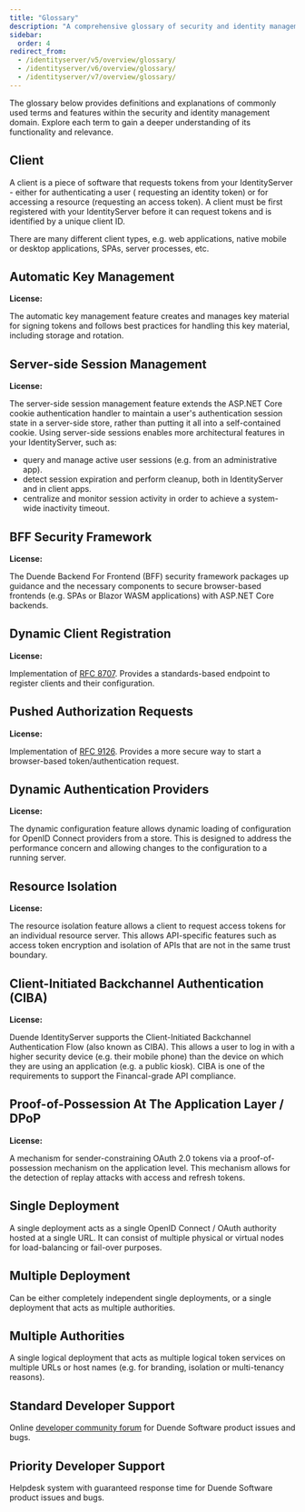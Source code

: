 ```yaml
---
title: "Glossary"
description: "A comprehensive glossary of security and identity management terms, including features and concepts used in Duende IdentityServer"
sidebar:
  order: 4
redirect_from:
  - /identityserver/v5/overview/glossary/
  - /identityserver/v6/overview/glossary/
  - /identityserver/v7/overview/glossary/
---
```



The glossary below provides definitions and explanations of commonly used terms and features within the security and
identity management domain. Explore each term to gain a deeper understanding of its functionality and relevance.

## Client

A client is a piece of software that requests tokens from your IdentityServer - either for authenticating a user (
requesting an identity token) or for accessing a resource (requesting an access token). A client must be first
registered with your IdentityServer before it can request tokens and is identified by a unique client ID.

There are many different client types, e.g. web applications, native mobile or desktop applications, SPAs, server
processes, etc.

<LinkCard
  description="Learn more about clients"
  href="/identityserver/fundamentals/clients"
  title="Documentation"
/>

## Automatic Key Management

**License: <Badge text="Business" />**

The automatic key management feature creates and manages key material for signing tokens and follows best practices for
handling this key material, including storage and rotation.

<CardGrid>
  <LinkCard
    description="Automatic Key Management post"
    href="https://duendesoftware.com/blog/20201028-key-management"
    title="More Details"
    target="_blank"
  />
  <LinkCard
    description="Learn more about key rotation"
    href="/identityserver/fundamentals/key-management/#automatic-key-management"
    title="Documentation"
  />
</CardGrid>

## Server-side Session Management

**License: <Badge text="Business" />**

The server-side session management feature extends the ASP.NET Core cookie authentication handler to maintain a user's
authentication session state in a server-side store, rather than putting it all into a self-contained cookie. Using
server-side sessions enables more architectural features in your IdentityServer, such as:

- query and manage active user sessions (e.g. from an administrative app).
- detect session expiration and perform cleanup, both in IdentityServer and in client apps.
- centralize and monitor session activity in order to achieve a system-wide inactivity timeout.

<CardGrid>
  <LinkCard
    description="Server-side Session Management post"
    href="https://duendesoftware.com/blog/20220406-session-management"
    title="More Details"
    target="_blank"
  />
  <LinkCard
    description="Learn more about Server-side Session Management"
    href="/identityserver/ui/server-side-sessions/"
    title="Documentation"
  />
</CardGrid>

## BFF Security Framework

**License: <Badge text="Business" />**

The Duende Backend For Frontend (BFF) security framework packages up guidance and the necessary components to secure
browser-based frontends (e.g. SPAs or Blazor WASM applications) with ASP.NET Core backends.

<CardGrid>
  <LinkCard
    description="BFF Security Framework post"
    href="https://duendesoftware.com/blog/20210326-bff"
    title="More Details"
    target="_blank"
  />
  <LinkCard
    description="Learn more about BFF"
    href="/bff/"
    title="Documentation"
  />
</CardGrid>

## Dynamic Client Registration

**License: <Badge text="Business" />**

Implementation of [RFC 8707](https://tools.ietf.org/html/rfc8707). Provides a standards-based endpoint to register
clients and their configuration.

<LinkCard
  description="Learn more about Dynamic Client Registration"
  href="/identityserver/configuration"
  title="Documentation"
/>

## Pushed Authorization Requests

**License: <Badge text="Business" />**

Implementation of [RFC 9126](https://www.rfc-editor.org/rfc/rfc9126.html). Provides a more secure way to start a
browser-based token/authentication request.

<LinkCard
  description="Learn more about Pushed Authorization Requests"
  href="/identityserver/tokens/par"
  title="Documentation"
/>

## Dynamic Authentication Providers

**License: <Badge text="Enterprise" />**

The dynamic configuration feature allows dynamic loading of configuration for OpenID Connect providers from a store.
This is designed to address the performance concern and allowing changes to the configuration to a running server.

<CardGrid>
  <LinkCard
    description="Dynamic Authentication Providers post"
    href="https://duendesoftware.com/blog/20210517-dynamic-providers"
    title="More Details"
    target="_blank"
  />
  <LinkCard
    description="Learn more about Dynamic Authentication Providers"
    href="/identityserver/fundamentals/key-management/#automatic-key-management"
    title="Documentation"
  />
</CardGrid>

## Resource Isolation

**License: <Badge text="Enterprise" />**

The resource isolation feature allows a client to request access tokens for an individual resource server.
This allows API-specific features such as access token encryption and isolation of APIs that are not in the same trust
boundary.

<CardGrid>
  <LinkCard
    description="Resource Isolation post"
    href="https://duendesoftware.com/blog/20201230-resource-isolation"
    title="More Details"
    target="_blank"
  />
  <LinkCard
    description="Learn more about Resource Isolation"
    href="/identityserver/fundamentals/resources/isolation/"
    title="Documentation"
  />
</CardGrid>

## Client-Initiated Backchannel Authentication (CIBA)

**License: <Badge text="Enterprise" />**

Duende IdentityServer supports the Client-Initiated Backchannel Authentication Flow (also known as CIBA).
This allows a user to log in with a higher security device (e.g. their mobile phone) than the device on which they are
using an application (e.g. a public kiosk).
CIBA is one of the requirements to support the Financal-grade API compliance.

<CardGrid>
  <LinkCard
    description="Client-Initiated Backchannel Authentication post"
    href="https://duendesoftware.com/blog/20220107-ciba"
    title="More Details"
    target="_blank"
  />
  <LinkCard
    description="Learn more about CIBA"
    href="/identityserver/ui/ciba/"
    title="Documentation"
  />
</CardGrid>

## Proof-of-Possession At The Application Layer / DPoP

**License: <Badge text="Enterprise" />**

A mechanism for sender-constraining OAuth 2.0 tokens via a proof-of-possession mechanism on the application level. This
mechanism allows for the detection of replay attacks with access and refresh tokens.

<LinkCard
  description="Learn more about Proof-of-Possession"
  href="/identityserver/tokens/pop"
  title="Documentation"
/>

## Single Deployment

A single deployment acts as a single OpenID Connect / OAuth authority hosted at a single URL. It can consist of multiple
physical or virtual nodes for load-balancing or fail-over purposes.

## Multiple Deployment

Can be either completely independent single deployments, or a single deployment that acts as multiple authorities.

## Multiple Authorities

A single logical deployment that acts as multiple logical token services on multiple URLs or host names (e.g. for
branding, isolation or multi-tenancy reasons).

## Standard Developer Support

Online [developer community forum](https://github.com/DuendeSoftware/community/discussions) for Duende Software product
issues and bugs.

<LinkCard
  description="Learn more about the Duende Developer Community"
  href="https://github.com/DuendeSoftware/community/discussions"
  title="Duende Developer Community"
  _target="_blank"
/>

## Priority Developer Support

Helpdesk system with guaranteed response time for Duende Software product issues and bugs.

<LinkCard
  description="Download the Priority Support License PDF"
  href="https://duendesoftware.com/license/PrioritySupportLicense.pdf"
  title="More Details"
  _target="_blank"
/>
